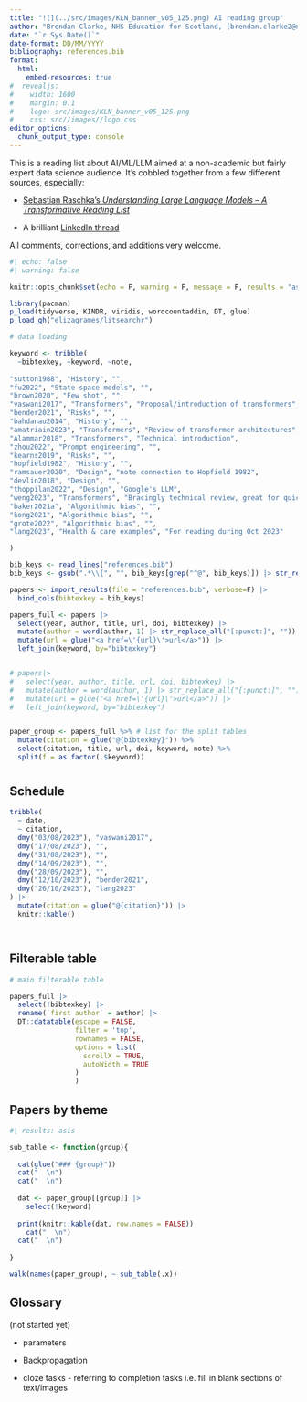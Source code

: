 ---
title: "![](../src/images/KLN_banner_v05_125.png) AI reading group"
author: "Brendan Clarke, NHS Education for Scotland, [brendan.clarke2@nhs.scot](mailto:brendan.clarke2@nhs.scot)"
date: "`r Sys.Date()`"
date-format: DD/MM/YYYY
bibliography: references.bib
format:
  html:
    embed-resources: true
#  revealjs:
#    width: 1600
#    margin: 0.1
#    logo: src/images/KLN_banner_v05_125.png
#    css: src//images//logo.css
editor_options: 
  chunk_output_type: console
---

This is a reading list about AI/ML/LLM aimed at a non-academic but fairly expert data science audience. It's cobbled together from a few different sources, especially:

-   [Sebastian Raschka's *Understanding Large Language Models -- A Transformative Reading List*](https://sebastianraschka.com/blog/2023/llm-reading-list.html)

-   A brilliant [LinkedIn thread](https://www.linkedin.com/feed/update/urn:li:activity:7028449312300834816/?commentUrn=urn%3Ali%3Acomment%3A%28activity%3A7028449312300834816%2C7028519126105030656%29&dashCommentUrn=urn%3Ali%3Afsd_comment%3A%287028519126105030656%2Curn%3Ali%3Aactivity%3A7028449312300834816%29)

All comments, corrections, and additions very welcome.

```{r}
#| echo: false
#| warning: false

knitr::opts_chunk$set(echo = F, warning = F, message = F, results = "asis", fig.width = 7, fig.height = 4)

library(pacman)
p_load(tidyverse, KINDR, viridis, wordcountaddin, DT, glue)
p_load_gh("elizagrames/litsearchr")
```

```{r}
# data loading

keyword <- tribble(
  ~bibtexkey, ~keyword, ~note,
  
"sutton1988", "History", "",
"fu2022", "State space models", "",
"brown2020", "Few shot", "",
"vaswani2017", "Transformers", "Proposal/introduction of transformers",
"bender2021", "Risks", "",
"bahdanau2014", "History", "",
"amatriain2023", "Transformers", "Review of transformer architectures",
"Alammar2018", "Transformers", "Technical introduction",
"zhou2022", "Prompt engineering", "",
"kearns2019", "Risks", "",
"hopfield1982", "History", "",
"ramsauer2020", "Design", "note connection to Hopfield 1982", 
"devlin2018", "Design", "",
"thoppilan2022", "Design", "Google's LLM",
"weng2023", "Transformers", "Bracingly technical review, great for quick reference + mathematics",
"baker2021a", "Algorithmic bias", "",
"kong2021", "Algorithmic bias", "", 
"grote2022", "Algorithmic bias", "",
"lang2023", "Health & care examples", "For reading during Oct 2023"

)

bib_keys <- read_lines("references.bib")
bib_keys <- gsub(".*\\{", "", bib_keys[grep("^@", bib_keys)]) |> str_replace_all("[:punct:]", "")

papers <- import_results(file = "references.bib", verbose=F) |>
  bind_cols(bibtexkey = bib_keys)

papers_full <- papers |> 
  select(year, author, title, url, doi, bibtexkey) |>
  mutate(author = word(author, 1) |> str_replace_all("[:punct:]", "")) |>
  mutate(url = glue("<a href=\'{url}\'>url</a>")) |>
  left_join(keyword, by="bibtexkey")


# papers|> 
#   select(year, author, title, url, doi, bibtexkey) |>
#   mutate(author = word(author, 1) |> str_replace_all("[:punct:]", ""))|>
#   mutate(url = glue("<a href=\'{url}\'>url</a>")) |>
#   left_join(keyword, by="bibtexkey")


paper_group <- papers_full %>% # list for the split tables
  mutate(citation = glue("@{bibtexkey}")) %>%
  select(citation, title, url, doi, keyword, note) %>%
  split(f = as.factor(.$keyword))

```

#  {.tabset}

## Schedule

```{r}
tribble(
  ~ date,
  ~ citation,
  dmy("03/08/2023"), "vaswani2017",
  dmy("17/08/2023"), "",
  dmy("31/08/2023"), "",
  dmy("14/09/2023"), "",
  dmy("28/09/2023"), "",
  dmy("12/10/2023"), "bender2021",
  dmy("26/10/2023"), "lang2023"
) |>
  mutate(citation = glue("@{citation}")) |>
  knitr::kable()




```


## Filterable table

::: column-page
```{r}
# main filterable table

papers_full |>
  select(!bibtexkey) |>
  rename(`first author` = author) |>
  DT::datatable(escape = FALSE, 
                filter = 'top', 
                rownames = FALSE,
                options = list(
                  scrollX = TRUE,
                  autoWidth = TRUE
                )
                )

```
:::

## Papers by theme

```{r}
#| results: asis

sub_table <- function(group){
  
  cat(glue("### {group}"))
  cat("  \n")
  cat("  \n")
  
  dat <- paper_group[[group]] |>
    select(!keyword)
  
  print(knitr::kable(dat, row.names = FALSE))
    cat("  \n")
  cat("  \n")
                     
}

walk(names(paper_group), ~ sub_table(.x))

```

<!-- Word count: `r wordcountaddin::word_count("AI reading group.qmd")` words -->

## Glossary

(not started yet)

-   parameters

-   Backpropagation

-   cloze tasks - referring to completion tasks i.e. fill in blank sections of text/images
